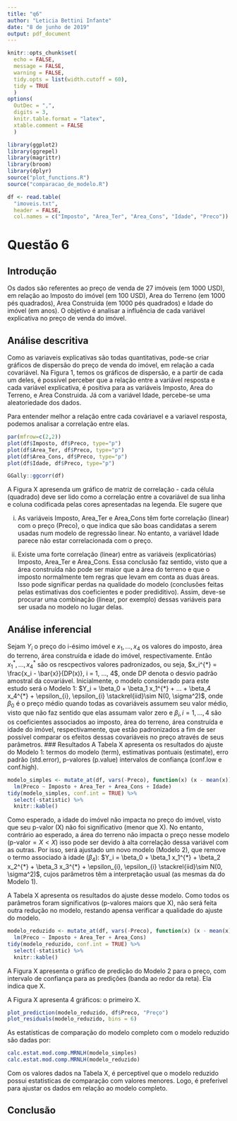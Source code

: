---
title: "q6"
author: "Leticia Bettini Infante"
date: "8 de junho de 2019"
output: pdf_document
---

```{r setup, include=FALSE}
knitr::opts_chunk$set(
  echo = FALSE, 
  message = FALSE,
  warning = FALSE,
  tidy.opts = list(width.cutoff = 60),
  tidy = TRUE
  )
options(
  OutDec = ",", 
  digits = 3, 
  knitr.table.format = "latex", 
  xtable.comment = FALSE
  )
```

```{r lib}
library(ggplot2)
library(ggrepel)
library(magrittr)
library(broom)
library(dplyr)
source("plot_functions.R")
source("comparacao_de_modelo.R")
```

```{r 6-import, echo=FALSE}
df <- read.table(
  "imoveis.txt", 
  header = FALSE, 
  col.names = c("Imposto", "Area_Ter", "Area_Cons", "Idade", "Preco"))
```

# Questão 6

## Introdução

Os dados são referentes ao preço de venda de 27 imóveis (em 1000 USD), em relação ao Imposto do imóvel (em 100 USD), Area do Terreno (em 1000 pés quadrados), Area Construida  (em 1000 pés quadrados) e Idade do imóvel (em anos).
O objetivo é analisar a influência de cada variável explicativa no preço de venda do imóvel.

## Análise descritiva

Como as variaveis explicativas são todas quantitativas, pode-se criar gráficos de dispersão do preço de venda do imóvel, em relação a cada covariável.
Na Figura 1, temos os gráficos de dispersão, e a partir de cada um deles, é possível perceber que a relação entre a variável resposta e cada variável explicativa, é positiva para as variáveis Imposto, Area do Terreno, e Area Construida. Já com a variável Idade, percebe-se uma aleatoriedade dos dados.

Para entender melhor a relação entre cada cováriavel e a variavel resposta, podemos analisar a correlação entre elas.

```{r}
par(mfrow=c(2,2))
plot(df$Imposto, df$Preco, type="p")
plot(df$Area_Ter, df$Preco, type="p")
plot(df$Area_Cons, df$Preco, type="p")
plot(df$Idade, df$Preco, type="p")
```


```{r 6-explore}
GGally::ggcorr(df)
```

A Figura X apresenda um gráfico de matriz de correlação - cada célula (quadrado) deve ser lido como a correlação entre a covariável de sua linha e coluna codificada pelas cores apresentadas na legenda. Ele sugere que

i) As variáveis Imposto, Area_Ter e Area_Cons têm forte correlação (linear) com o preço (Preco), o que indica que são boas candidatas a serem usadas num modelo de regressão linear. No entanto, a variável Idade parece não estar correlacionada com o preço.

ii) Existe uma forte correlação (linear) entre as variáveis (explicatórias) Imposto, Area_Ter e Area_Cons. Essa conclusão faz sentido, visto que a área construída não pode ser maior que a área do terreno e que o imposto normalmente tem regras que levam em conta as duas áreas. Isso pode significar perdas na qualidade do modelo (conclusões feitas pelas estimativas dos coeficientes e poder prediditivo). Assim, deve-se procurar uma combinação (linear, por exemplo) dessas variáveis para ser usada no modelo no lugar delas.

## Análise inferencial

Sejam $Y_i$ o preço do i-ésimo imóvel e $x_1, ..., x_4$ os valores do imposto, área do terreno, área construída e idade do imóvel, respectivamente. Então $x_1^{*}, ..., x_4^{*}$ são os rescpectivos valores padronizados, ou seja, $x_i^{*} = \frac{x_i - \bar{x}}{DP(x)}, i = 1, ..., 4$, onde DP denota o desvio padrão amostral da covariável.
Inicialmente, o modelo considerado para este estudo será o Modelo 1: $Y_i = \beta_0 + \beta_1 x_1^{*} + ... + \beta_4 x_4^{*}  + \epsilon_{i}, \epsilon_{i} \stackrel{iid}\sim N(0, \sigma^2)$, onde $\beta_0$ é o preço médio quando todas as covariáveis assumem seu valor médio, visto que não faz sentido que elas assumam valor zero e $\beta_i, i = 1, ..., 4$ são os coeficientes associados ao imposto, área do terreno, área construída e idade do imóvel, respectivamente, que estão padronizados a fim de ser possível comparar os efeitos dessas covariáveis no preço através de seus parâmetros.
### Resultados
A Tabela X apresenta os resultados do ajuste do Modelo 1: termos do modelo (term), estimativas pontuais (estimate), erro padrão (std.error), p-valores (p.value) intervalos de confiança (conf.low e conf.high).

```{r 6-modelo}
modelo_simples <- mutate_at(df, vars(-Preco), function(x) (x - mean(x)) / sd(x)) %$% 
  lm(Preco ~ Imposto + Area_Ter + Area_Cons + Idade)
tidy(modelo_simples, conf.int = TRUE) %>% 
  select(-statistic) %>% 
  knitr::kable()
```
Como esperado, a idade do imóvel não impacta no preço do imóvel, visto que seu p-valor (X) não foi significativo (menor que X). No entanto, contrário ao esperado, a área do terreno não impacta o preço nesse modelo ($\text{p-valor}=X < X$) isso pode ser devido à alta correlação dessa variável com as outras.
Por isso, será ajustado um novo modelo (Modelo 2), que remove o termo associado à idade ($\beta_4$): $Y_i = \beta_0 + \beta_1 x_1^{*} + \beta_2 x_2^{*} + \beta_3 x_3^{*}  + \epsilon_{i}, \epsilon_{i} \stackrel{iid}\sim N(0, \sigma^2)$, cujos parâmetros têm a interpretação usual (as mesmas da do Modelo 1).

A Tabela X apresenta os resultados do ajuste desse modelo. Como todos os parâmetros foram significativos (p-valores maiors que X), não será feita outra redução no modelo, restando apensa verificar a qualidade do ajuste do modelo.

```{r 6-modelo_reduzido}
modelo_reduzido <- mutate_at(df, vars(-Preco), function(x) (x - mean(x)) / sd(x)) %$% 
  lm(Preco ~ Imposto + Area_Ter + Area_Cons)
tidy(modelo_reduzido, conf.int = TRUE) %>% 
  select(-statistic) %>% 
  knitr::kable()
```

A Figura X apresenta o gráfico de predição do Modelo 2 para o preço, com intervalo de confiança para as predições (banda ao redor da reta). Ela indica que X.

A Figura X apresenta 4 gráficos: o primeiro X.

```{r 6-plot}
plot_prediction(modelo_reduzido, df$Preco, "Preço")
plot_residuals(modelo_reduzido, bins = 6)
```

As estatísticas de comparação do modelo completo com o modelo reduzido são dadas por:

```{r}
calc.estat.mod.comp.MRNLH(modelo_simples)
calc.estat.mod.comp.MRNLH(modelo_reduzido)
```
 Com os valores dados na Tabela X, é perceptivel que o modelo reduzido possui estatisticas de comparação com valores menores. Logo, é preferivel para ajustar os dados em relação ao modelo completo.

## Conclusão


